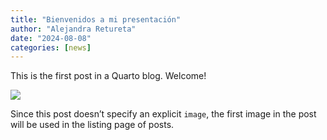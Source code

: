 ```yaml
---
title: "Bienvenidos a mi presentación"
author: "Alejandra Retureta"
date: "2024-08-08"
categories: [news]
---
```


This is the first post in a Quarto blog. Welcome!

![](thumbnail.jpg)

Since this post doesn't specify an explicit `image`, the first image in the post will be used in the listing page of posts.
